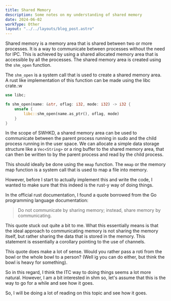 ```yaml
---
title: Shared Memory 
description: Some notes on my understanding of shared memory
date: 2024-06-02
workType: Other
layout: "../../layouts/blog_post.astro"
---
```


Shared memory is a memory area that is shared between two or more processes.
It is a way to communicate between processes without the need for IPC.
This is achieved by using a shared allocated memory area that is accessible by all the processes.
The shared memory area is created using the `shm_open` function.

The `shm_open` is a system call that is used to create a shared memory area.
A rust like implementation of this function can be made using the libc crate.:w

```rust
use libc;

fn shm_open(name: &str, oflag: i32, mode: i32) -> i32 {
    unsafe {
        libc::shm_open(name.as_ptr(), oflag, mode)
    }
}
```

In the scope of SWHKD, a shared memory area can be used to communicate between the parent process running in
sudo and the child process running in the user space.
We can allocate a simple data storage structure like a `Vec<String>` or a ring buffer to the shared memory area,
that can then be written to by the parent process and read by the child process.

This should ideally be done using the `mmap` function.
The `mmap` or the memory map function is a system call that is used to map a file into memory.

However, before I start to actually implement this and write the code, I wanted to make sure that this indeed is
the rust-y way of doing things.

In the official rust documentation, I found a quote borrowed from the Go programming language documentation:

> Do not communicate by sharing memory; instead, share memory by communicating.

This quote stuck out quite a bit to me.
What this essentially means is that the ideal approach to communicating memory is not sharing the memory itself,
but rather sharing the data that is stored in the memory.
This statement is essentially a corollary pointing to the use of channels.

This quote does make a lot of sense.
Would you rather pass a roti from the bowl or the whole bowl to a person?
(Well ig you can do either, but think the bowl is heavy for something).

So in this regard, I think the ITC way to doing things seems a lot more natural.
However, I am a bit interested in shm so, let's assume that this is the way to go for a while and see how it goes.

So, I will be doing a lot of reading on this topic and see how it goes.
